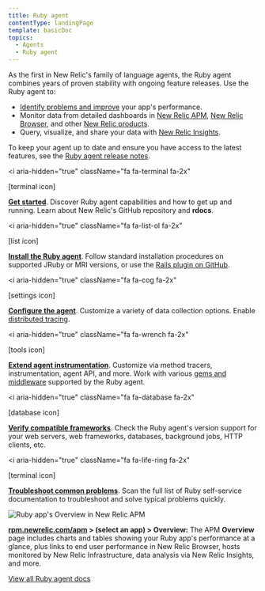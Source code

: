 ```yaml
---
title: Ruby agent
contentType: landingPage
template: basicDoc
topics:
  - Agents
  - Ruby agent
---
```


As the first in New Relic's family of language agents, the Ruby agent combines years of proven stability with ongoing feature releases. Use the Ruby agent to:

* [Identify problems and improve](/docs/agents/ruby-agent/getting-started/introduction-new-relic-ruby#monitor-performance) your app's performance.
* Monitor data from detailed dashboards in [New Relic APM](/docs/apm/new-relic-apm/getting-started/introduction-new-relic-apm), [New Relic Browser](/docs/browser/new-relic-browser/getting-started/introduction-new-relic-browser), and other [New Relic products](https://newrelic.com/products).
* Query, visualize, and share your data with [New Relic Insights](/docs/insights/using-insights-ui/getting-started/introduction-new-relic-insights).

To keep your agent up to date and ensure you have access to the latest features, see the [Ruby agent release notes](/docs/release-notes/agent-release-notes/ruby-release-notes).

<i
  aria-hidden="true"
  className="fa fa-terminal fa-2x"
>
  \[terminal icon]
</i>

**[Get started](/docs/agents/ruby-agent/getting-started/)**. Discover Ruby agent capabilities and how to get up and running. Learn about New Relic's GitHub repository and **rdocs**.

<i
  aria-hidden="true"
  className="fa fa-list-ol fa-2x"
>
  \[list icon]
</i>

**[Install the Ruby agent](/docs/agents/ruby-agent/installation/install-new-relic-ruby-agent)**. Follow standard installation procedures on supported JRuby or MRI versions, or use the [Rails plugin on GitHub](/docs/agents/ruby-agent/installation/ruby-agent-installation-rails-plugin).

<i
  aria-hidden="true"
  className="fa fa-cog fa-2x"
>
  \[settings icon]
</i>

**[Configure the agent](/docs/agents/ruby-agent/configuration/ruby-agent-configuration)**. Customize a variety of data collection options. Enable [distributed tracing](/docs/apm/distributed-tracing/getting-started/introduction-distributed-tracing).

<i
  aria-hidden="true"
  className="fa fa-wrench fa-2x"
>
  \[tools icon]
</i>

**[Extend agent instrumentation](/docs/agents/ruby-agent/customization)**. Customize via method tracers, instrumentation, agent API, and more. Work with various [gems and middleware](/docs/agents/ruby-agent/instrumented-gems) supported by the Ruby agent.

<i
  aria-hidden="true"
  className="fa fa-database fa-2x"
>
  \[database icon]
</i>

**[Verify compatible frameworks](/docs/agents/ruby-agent/getting-started/ruby-agent-requirements-supported-frameworks)**. Check the Ruby agent's version support for your web servers, web frameworks, databases, background jobs, HTTP clients, etc.

<i
  aria-hidden="true"
  className="fa fa-life-ring fa-2x"
>
  \[terminal icon]
</i>

**[Troubleshoot common problems](/docs/agents/ruby-agent/troubleshooting)**. Scan the full list of Ruby self-service documentation to troubleshoot and solve typical problems quickly.

![Ruby app's Overview in New Relic APM](./images/ruby-apm-app_0.png "Ruby app's Overview in New Relic APM")

**[rpm.newrelic.com/apm](https://rpm.newrelic.com/apm) > (select an app) > Overview:** The APM **Overview** page includes charts and tables showing your Ruby app's performance at a glance, plus links to end user performance in New Relic Browser, hosts monitored by New Relic Infrastructure, data analysis via New Relic Insights, and more.

[View all Ruby agent docs](/docs/agents/ruby-agent?toc=true)
